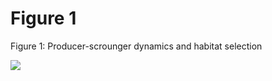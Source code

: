 # Figure 1

Figure 1: Producer-scrounger dynamics and habitat selection 

![](figures/habitat-and-producer.png)
